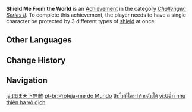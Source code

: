 {{Achievement Infobox
|title        = 
|id           = 82062
|order id     = 2062
|category     = Challenger: Series II
|description  = Have a single character be protected by 3 different types of [[Shields|shield]]<!--sic--> at once.
|requirements = 
|primogems    = 10
|tracking     = 
|topic        = Shields
}}
'''Shield Me From the World''' is an [[Achievement]] in the category ''[[Challenger: Series II]]''. To complete this achievement, the player needs to have a single character be protected by 3 different types of [[Shields|shield]]<!--sic--> at once.
<!--
==Trivia==

==Video Guides==
{{EVT
|video1   = 
|caption1 = 
}}
-->
==Other Languages==
{{Other Languages
|en      = Shield Me From the World
|zhs     = 约等于天下无敌
|zhs_rm  = Yuēděngyú Tiānxià Wúdí
|zht     = 約等於天下無敵
|zht_rm  = Yuēděngyú Tiānxià Wúdí
|zh_tl   = Approximately Invincible
|ja      = ほぼ天下無敵
|ja_rm   = Hobo Tenka Muteki
|ja_tl   = Almost Invincible
|ko      = 대충 천하무적
|ko_rm   = Daechung Cheonhamujeok
|ko_tl   = Roughly Invincible
|es      = Protección múltiple
|es_tl   = Multiple Protection
|fr      = Multiple protection
|fr_tl   = Multiple Protection
|ru      = Защити меня от мира
|ru_tl   = Protect Me From the World
|th      = ไม่มีใครทำร้ายฉันได้
|th_rm   = 
|th_tl   = No One Can Hurt Me
|vi      = Gần như thiên hạ vô địch
|vi_tl   = 
|de      = Nahezu unbesiegbar
|de_tl   = Nearly Invincible
|id      = Lindungi Aku dari Kerasnya Dunia ini
|id_tl   = Protect Me from the Harshness of This World
|pt      = Proteja-me do Mundo
|pt_tl   = 
|tr      = Beni Dünyadan Koru
|tr_tl   = 
|it      = Proteggimi da questo mondo
|it_tl   = 
}}

==Change History==
{{Change History|1.1}}
<!--
==References==
{{Reflist}}
-->
==Navigation==
{{Achievement Navbox|Challenger: Series II}}

[[ja:ほぼ天下無敵]]
[[pt-br:Proteja-me do Mundo]]
[[th:ไม่มีใครทำร้ายฉันได้]]
[[vi:Gần như thiên hạ vô địch]]